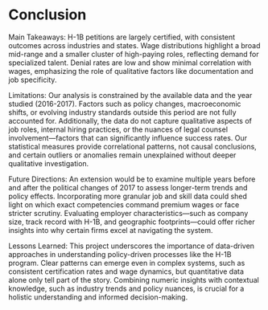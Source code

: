 # Conclusion

Main Takeaways:
H-1B petitions are largely certified, with consistent outcomes across industries and states. Wage distributions highlight a broad mid-range and a smaller cluster of high-paying roles, reflecting demand for specialized talent. Denial rates are low and show minimal correlation with wages, emphasizing the role of qualitative factors like documentation and job specificity.

Limitations:
Our analysis is constrained by the available data and the year studied (2016-2017). Factors such as policy changes, macroeconomic shifts, or evolving industry standards outside this period are not fully accounted for. Additionally, the data do not capture qualitative aspects of job roles, internal hiring practices, or the nuances of legal counsel involvement—factors that can significantly influence success rates. Our statistical measures provide correlational patterns, not causal conclusions, and certain outliers or anomalies remain unexplained without deeper qualitative investigation.

Future Directions:
An extension would be to examine multiple years before and after the political changes of 2017 to assess longer-term trends and policy effects. Incorporating more granular job and skill data could shed light on which exact competencies command premium wages or face stricter scrutiny. Evaluating employer characteristics—such as company size, track record with H-1B, and geographic footprints—could offer richer insights into why certain firms excel at navigating the system. 

Lessons Learned:
This project underscores the importance of data-driven approaches in understanding policy-driven processes like the H-1B program. Clear patterns can emerge even in complex systems, such as consistent certification rates and wage dynamics, but quantitative data alone only tell part of the story. Combining numeric insights with contextual knowledge, such as industry trends and policy nuances, is crucial for a holistic understanding and informed decision-making.